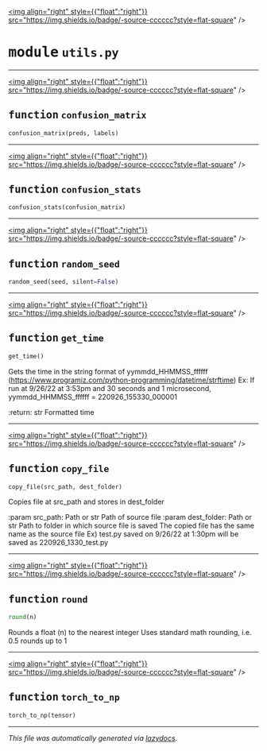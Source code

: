 <!-- markdownlint-disable -->

<a href="https://github.com/braingeneers/brainloop/blob/main/brainloop/core/spikedetector/utils.py#L0"><img align="right" style={{"float":"right"}} src="https://img.shields.io/badge/-source-cccccc?style=flat-square" /></a>

# <kbd>module</kbd> `utils.py`





---

<a href="https://github.com/braingeneers/brainloop/blob/main/brainloop/core/spikedetector/utils.py#L9"><img align="right" style={{"float":"right"}} src="https://img.shields.io/badge/-source-cccccc?style=flat-square" /></a>

## <kbd>function</kbd> `confusion_matrix`

```python
confusion_matrix(preds, labels)
```






---

<a href="https://github.com/braingeneers/brainloop/blob/main/brainloop/core/spikedetector/utils.py#L20"><img align="right" style={{"float":"right"}} src="https://img.shields.io/badge/-source-cccccc?style=flat-square" /></a>

## <kbd>function</kbd> `confusion_stats`

```python
confusion_stats(confusion_matrix)
```






---

<a href="https://github.com/braingeneers/brainloop/blob/main/brainloop/core/spikedetector/utils.py#L29"><img align="right" style={{"float":"right"}} src="https://img.shields.io/badge/-source-cccccc?style=flat-square" /></a>

## <kbd>function</kbd> `random_seed`

```python
random_seed(seed, silent=False)
```






---

<a href="https://github.com/braingeneers/brainloop/blob/main/brainloop/core/spikedetector/utils.py#L37"><img align="right" style={{"float":"right"}} src="https://img.shields.io/badge/-source-cccccc?style=flat-square" /></a>

## <kbd>function</kbd> `get_time`

```python
get_time()
```

Gets the time in the string format of yymmdd_HHMMSS_ffffff (https://www.programiz.com/python-programming/datetime/strftime) Ex: If run at 9/26/22 at 3:53pm and 30 seconds and 1 microsecond, yymmdd_HHMMSS_ffffff = 220926_155330_000001 

:return: str  Formatted time 


---

<a href="https://github.com/braingeneers/brainloop/blob/main/brainloop/core/spikedetector/utils.py#L49"><img align="right" style={{"float":"right"}} src="https://img.shields.io/badge/-source-cccccc?style=flat-square" /></a>

## <kbd>function</kbd> `copy_file`

```python
copy_file(src_path, dest_folder)
```

Copies file at src_path and stores in dest_folder 

:param src_path: Path or str  Path of source file :param dest_folder: Path or str  Path to folder in which source file is saved  The copied file has the same name as the source file  Ex) test.py saved on 9/26/22 at 1:30pm will be saved as 220926_1330_test.py 


---

<a href="https://github.com/braingeneers/brainloop/blob/main/brainloop/core/spikedetector/utils.py#L65"><img align="right" style={{"float":"right"}} src="https://img.shields.io/badge/-source-cccccc?style=flat-square" /></a>

## <kbd>function</kbd> `round`

```python
round(n)
```

Rounds a float (n) to the nearest integer Uses standard math rounding, i.e. 0.5 rounds up to 1 


---

<a href="https://github.com/braingeneers/brainloop/blob/main/brainloop/core/spikedetector/utils.py#L79"><img align="right" style={{"float":"right"}} src="https://img.shields.io/badge/-source-cccccc?style=flat-square" /></a>

## <kbd>function</kbd> `torch_to_np`

```python
torch_to_np(tensor)
```








---

_This file was automatically generated via [lazydocs](https://github.com/ml-tooling/lazydocs)._
